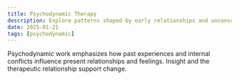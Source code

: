 ```yaml
---
title: Psychodynamic Therapy
description: Explore patterns shaped by early relationships and unconscious processes.
date: 2025-01-21
tags: [psychodynamic]
---
```


Psychodynamic work emphasizes how past experiences and internal conflicts influence present relationships and feelings. Insight and the therapeutic relationship support change.


